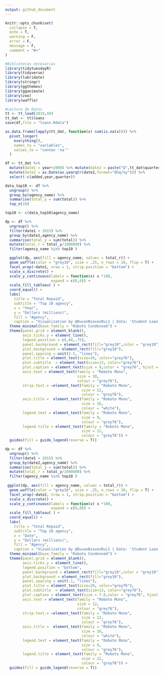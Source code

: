 ```yaml
---
output: github_document
---
```


<!-- README.md is generated from README.Rmd. Please edit that file -->

```r
knitr::opts_chunk$set(
  collapse = T,
  echo = T,
  warning = F,
  error = F,
  message = F,
  comment = "#>"
)
```

```r
#Bibliotecas necesarias
library(tidytuesdayR)
library(tidyverse)
library(lubridate)
library(stringr)
library(ggthemes)
library(gganimate)
library(zoo)
library(waffle)
```


```r
#Lectura de Datos
tt <- tt_load(2019,48) 
tt_dat <- tt$loans 
save(df,file = "loans.Rdata")
```

```r
as.data.frame(lapply(tt_dat, function(x) sum(is.na(x)))) %>% 
  pivot_longer(
    everything(),
    names_to = "variables",
    values_to = "conteo 'na'"
  ) 

df <- tt_dat %>% 
  mutate(date1 = year+2000) %>% mutate(date2 = paste("Q",tt_dat$quarter,"/",tt_dat$year,sep="")) %>% 
  mutate(date2 = as.Date(as.yearqtr(date2,format="Q%q/%y"))) %>% 
  select(-c(added,year,quarter))
```

```r
data_top10 <- df %>%
  ungroup() %>%
  group_by(agency_name) %>% 
  summarise(total_y = sum(total)) %>% 
  top_n(10)

top10 <- c(data_top10$agency_name) 

dp <- df %>%
  ungroup() %>%
  filter(date1 > 2015) %>% 
  group_by(date1,agency_name) %>% 
  summarise(total_y = sum(total)) %>% 
  mutate(total_r = total_y/1000000) %>% 
  filter(agency_name %in% top10 )


```




```r
  ggplot(dp, aes(fill = agency_name, values = total_r)) +
  geom_waffle(color = "grey10", size = .25, n_rows = 10, flip = T) +
  facet_wrap(~date1, nrow = 1, strip.position = "bottom") +
  scale_x_discrete() + 
  scale_y_continuous(labels = function(x) x *100,
                     expand = c(0,0)) +
  scale_fill_tableau( ) +
  coord_equal() +
  labs(
    title = "Total Repaid",
    subtitle = "Top 10 agency",
    x = "Year",
    y = "Dollars (millions)",
    fill = "Agency",
    caption = "Vizualization by @DuvanNievesRui1 | Data: 'Student Loan Debt'  by Department of Education") +
  theme_minimal(base_family = "Roboto Condensed") +
  theme(panel.grid = element_blank(), 
        axis.ticks.y = element_line(),
        legend.position = c(.84,.75),
        panel.background = element_rect(fill="grey10",color = "grey10"),
        plot.background = element_rect(fill="grey10"),
        panel.spacing = unit(2.5, "lines"),
        plot.title = element_text(size=20, color="grey76"),
        plot.subtitle  = element_text(size=13, color="grey76"),
        plot.caption = element_text(size = 9,color = "grey76", hjust = .98),
        axis.text = element_text(family = "Roboto Mono",
                                 size = 10,
                                 colour = "grey76"), 
        strip.text.x =element_text(family = "Roboto Mono",
                                   size = 12,
                                   colour = "grey76"), 
        axis.title =  element_text(family = "Roboto Mono",
                                   size = 16,
                                   colour = "white"),
        legend.text = element_text(family = "Roboto Mono",
                                   size = 9,
                                   colour = "grey76"),
        legend.title = element_text(family = "Roboto Mono",
                                   size = 12,
                                   colour = "grey76")) +
  guides(fill = guide_legend(reverse = T)) 
```

```r
dp <- df %>%
  ungroup() %>%
  filter(date1 > 2015) %>% 
  group_by(date2,agency_name) %>% 
  summarise(total_y = sum(total)) %>% 
  mutate(total_r = total_y/1000000) %>% 
  filter(agency_name %in% top10 )
 
 ggplot(dp, aes(fill = agency_name, values = total_r)) +
  geom_waffle(color = "grey10", size = .25, n_rows = 10, flip = T) +
  facet_wrap(~date2, nrow = 1, strip.position = "bottom") +
  scale_x_discrete() + 
  scale_y_continuous(labels = function(x) x *100,
                     expand = c(0,0)) +
  scale_fill_tableau( ) +
  coord_equal() +
  labs(
    title = "Total Repaid",
    subtitle = "Top 10 agency",
    x = "Date",
    y = "Dollars (millions)",
    fill = "Agency",
    caption = "Vizualization by @DuvanNievesRui1 | Data: 'Student Loan Debt'  by Department of Education") +
  theme_minimal(base_family = "Roboto Condensed") +
  theme(panel.grid = element_blank(), 
        axis.ticks.y = element_line(),
        legend.position = "bottom",
        panel.background = element_rect(fill="grey10",color = "grey10"),
        plot.background = element_rect(fill="grey10"),
        panel.spacing = unit(.1, "lines"),
        plot.title = element_text(size=20, color="grey76"),
        plot.subtitle  = element_text(size=13, color="grey76"),
        plot.caption = element_text(size = 7.8,color = "grey76", hjust = .98),
        axis.text = element_text(family = "Roboto Mono",
                                 size = 12,
                                 colour = "grey76"), 
        strip.text.x =element_text(family = "Roboto Mono",
                                   size = 12,
                                   colour = "grey76"), 
        axis.title =  element_text(family = "Roboto Mono",
                                   size = 16,
                                   colour = "white"),
        legend.text = element_text(family = "Roboto Mono",
                                   size = 9,
                                   colour = "grey76"),
        legend.title = element_text(family = "Roboto Mono",
                                   size = 12,
                                   colour = "grey76")) +
  guides(fill = guide_legend(reverse = T)) 
```
